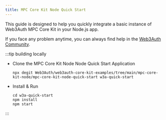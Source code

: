 ```yaml
---
title: MPC Core Kit Node Quick Start
---
```


This guide is designed to help you quickly integrate a basic instance of Web3Auth MPC Core Kit in
your Node.js app.

If you face any problem anytime, you can always find help in the
[Web3Auth Community](https://web3auth.io/community/c/help-core-kit/mpc-core-kit/33).

:::tip building locally

- Clone the MPC Core Kit Node Node Quick Start Application

  ```shell npm2yarn
  npx degit Web3Auth/web3auth-core-kit-examples/tree/main/mpc-core-kit-node/mpc-core-kit-node-quick-start w3a-quick-start
  ```

- Install & Run

  ```shell npm2yarn
  cd w3a-quick-start
  npm install
  npm start
  ```

:::
